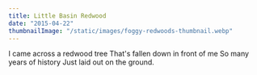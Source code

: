 ```yaml
---
title: Little Basin Redwood
date: "2015-04-22"
thumbnailImage: "/static/images/foggy-redwoods-thumbnail.webp"
---
```


<Box>
  I came across a redwood tree   
  That's fallen down in front of me  
  So many years of history  
  Just laid out on the ground.  
</Box>